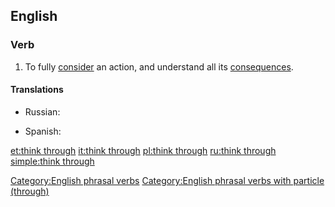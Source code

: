 ==English==

===Verb===
{{en-verb|head=[[think]] [[through]]|thinks through|thinking through|thought through}}

# To fully [[consider]] an action, and understand all its [[consequence]]s.

====Translations====
{{trans-top|to fully consider an action}}
* Russian: {{t+|ru|продумывать|sc=Cyrl}}
{{trans-mid}}
* Spanish: {{t+|es|cavilar}}
{{trans-bottom}}

[[Category:English phrasal verbs]]
[[Category:English phrasal verbs with particle (through)]]

[[et:think through]]
[[it:think through]]
[[pl:think through]]
[[ru:think through]]
[[simple:think through]]